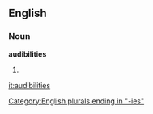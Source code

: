 ==English==

===Noun===
'''audibilities'''

# {{plural of|[[audibility]]}}

[[Category:English plurals ending in "-ies"]]

[[it:audibilities]]